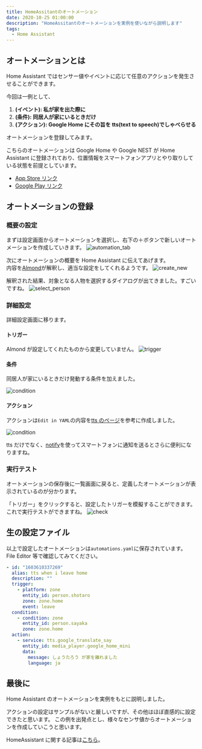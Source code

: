 ```yaml
---
title: HomeAssitantのオートメーション
date: 2020-10-25 01:00:00
description: "HomeAssitantのオートメーションを実例を使いながら説明します"
tags:
  - Home Assistant
---
```



## オートメーションとは

Home Assistant ではセンサー値やイベントに応じて任意のアクションを発生させることができます。

今回は一例として、

1. **(イベント): 私が家を出た際に**
2. **(条件): 同居人が家にいるときだけ**
3. **(アクション): Google Home にその旨を tts(text to speech)でしゃべらせる**

オートメーションを登録してみます。

こちらのオートメーションは Google Home や Google NEST が Home Assistant に登録されており、位置情報をスマートフォンアプリとやり取りしている状態を前提としています。

- [App Store リンク](https://apps.apple.com/jp/app/home-assistant/id1099568401)
- [Google Play リンク](https://play.google.com/store/apps/details?id=io.homeassistant.companion.android)

<RakutenAffiliate
  url="https://hb.afl.rakuten.co.jp/ichiba/1d71f730.811d6a9d.1d71f731.09e7e11f/?pc=https%3A%2F%2Fitem.rakuten.co.jp%2Fworld-depo%2Fm-ctc0167%2F&link_type=picttext&ut=eyJwYWdlIjoiaXRlbSIsInR5cGUiOiJwaWN0dGV4dCIsInNpemUiOiIyNDB4MjQwIiwibmFtIjoxLCJuYW1wIjoicmlnaHQiLCJjb20iOjEsImNvbXAiOiJkb3duIiwicHJpY2UiOjEsImJvciI6MSwiY29sIjoxLCJiYnRuIjoxLCJwcm9kIjowLCJhbXAiOmZhbHNlfQ%3D%3D"
  title="◆Google NEST MINI ネストミニ チョーク 旧ホームミニ本体 Google アシスタント 小型スマートスピーカー bluetooth Wi-Fi 音声 認識 ハンズフリー ライトグレー 人工知能AI IOT Android iOS home mini"
  imgurl="https://hbb.afl.rakuten.co.jp/hgb/1d71f730.811d6a9d.1d71f731.09e7e11f/?me_id=1284941&item_id=11388883&pc=https%3A%2F%2Fthumbnail.image.rakuten.co.jp%2F%400_mall%2Fworld-depo%2Fcabinet%2Fgoq001%2F634_1.jpg%3F_ex%3D240x240&s=240x240&t=picttext"
  value="価格：2300円（税込、送料無料)"
  value_date="(2020/10/27時点)"
/>

## オートメーションの登録

### 概要の設定

まずは設定画面からオートメーションを選択し、右下の＋ボタンで新しいオートメーションを作成していきます。
![automation_tab](./settings.png)

次にオートメーションの概要を Home Assistant に伝えてあげます。  
内容を[Almond](https://almond.stanford.edu/)が解釈し、適当な設定をしてくれるようです。
![create_new](./create.png)

解釈された結果、対象となる人物を選択するダイアログが出てきました。すごいですね。
![select_person](./person.png)

### 詳細設定

詳細設定画面に移ります。

#### トリガー

Almond が設定してくれたものから変更していません。
![trigger](./trigger.png)

#### 条件

同居人が家にいるときだけ発動する条件を加えました。

![condition](./condition.png)

#### アクション

アクションは`Edit in YAML`の内容を[tts のページ](https://www.home-assistant.io/integrations/tts/)を参考に作成しました。

![condition](./action.png)

tts だけでなく、[notify](https://www.home-assistant.io/integrations/notify/)を使ってスマートフォンに通知を送るとさらに便利になりますね。

### 実行テスト

オートメーションの保存後に一覧画面に戻ると、定義したオートメーションが表示されているのが分かります。

「トリガー」をクリックすると、設定したトリガーを模擬することができます。これで実行テストができますね。
![check](./exec_check.png)

## 生の設定ファイル

以上で設定したオートメーションは`automations.yaml`に保存されています。  
File Editor 等で確認してみてください。

```yaml:title=/config/automations.yaml
- id: "1603610337269"
  alias: tts when i leave home
  description: ""
  trigger:
    - platform: zone
      entity_id: person.shotaro
      zone: zone.home
      event: leave
  condition:
    - condition: zone
      entity_id: person.sayaka
      zone: zone.home
  action:
    - service: tts.google_translate_say
      entity_id: media_player.google_home_mini
      data:
        message: しょうたろう が家を離れました
        language: ja
```

## 最後に

Home Assistant のオートメーションを実例をもとに説明しました。

アクションの設定はサンプルがないと厳しいですが、その他はほぼ直感的に設定できたと思います。
この例を出発点とし、様々なセンサ値からオートメーションを作成していこうと思います。

HomeAssistant に関する記事は[こちら](/tags/home-assistant)。
